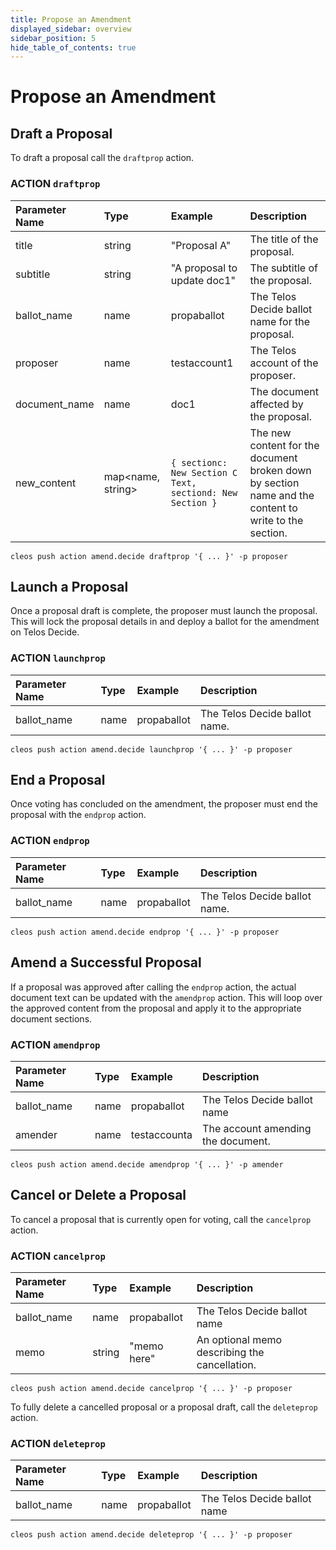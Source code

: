 ```yaml
---
title: Propose an Amendment
displayed_sidebar: overview
sidebar_position: 5
hide_table_of_contents: true
---
```


# Propose an Amendment

## Draft a Proposal

To draft a proposal call the `draftprop` action.

### ACTION `draftprop`

| Parameter Name | Type | Example | Description |
| :--- | :--- | :--- | :--- |
| title | string | "Proposal A" | The title of the proposal. |
| subtitle | string | "A proposal to update doc1" | The subtitle of the proposal. |
| ballot_name | name | propaballot | The Telos Decide ballot name for the proposal. |
| proposer | name | testaccount1 | The Telos account of the proposer. |
| document_name | name | doc1 | The document affected by the proposal. |
| new_content | map&lt;name, string&gt; | `{ sectionc: New Section C Text, sectiond: New Section }` | The new content for the document broken down by section name and the content to write to the section. |

```text
cleos push action amend.decide draftprop '{ ... }' -p proposer
```

## Launch a Proposal

Once a proposal draft is complete, the proposer must launch the proposal. This will lock the proposal details in and deploy a ballot for the amendment on Telos Decide.

### ACTION `launchprop`

| Parameter Name | Type | Example | Description |
| :--- | :--- | :--- | :--- |
| ballot_name | name | propaballot | The Telos Decide ballot name. |

```text
cleos push action amend.decide launchprop '{ ... }' -p proposer
```

## End a Proposal

Once voting has concluded on the amendment, the proposer must end the proposal with the `endprop` action.

### ACTION `endprop`

| Parameter Name | Type | Example | Description |
| :--- | :--- | :--- | :--- |
| ballot_name | name | propaballot | The Telos Decide ballot name. |

```text
cleos push action amend.decide endprop '{ ... }' -p proposer
```

## Amend a Successful Proposal

If a proposal was approved after calling the `endprop` action, the actual document text can be updated with the `amendprop` action. This will loop over the approved content from the proposal and apply it to the appropriate document sections.

### ACTION `amendprop`

| Parameter Name | Type | Example | Description |
| :--- | :--- | :--- | :--- |
| ballot_name | name | propaballot | The Telos Decide ballot name |
| amender | name | testaccounta | The account amending the document. |

```text
cleos push action amend.decide amendprop '{ ... }' -p amender
```

## Cancel or Delete a Proposal

To cancel a proposal that is currently open for voting, call the `cancelprop` action.

### ACTION `cancelprop`

| Parameter Name | Type | Example | Description |
| :--- | :--- | :--- | :--- |
| ballot_name | name | propaballot | The Telos Decide ballot name |
| memo | string | "memo here" | An optional memo describing the cancellation. |

```text
cleos push action amend.decide cancelprop '{ ... }' -p proposer
```

To fully delete a cancelled proposal or a proposal draft, call the `deleteprop` action.

### ACTION `deleteprop`

| Parameter Name | Type | Example | Description |
| :--- | :--- | :--- | :--- |
| ballot_name | name | propaballot | The Telos Decide ballot name |

```text
cleos push action amend.decide deleteprop '{ ... }' -p proposer
```
